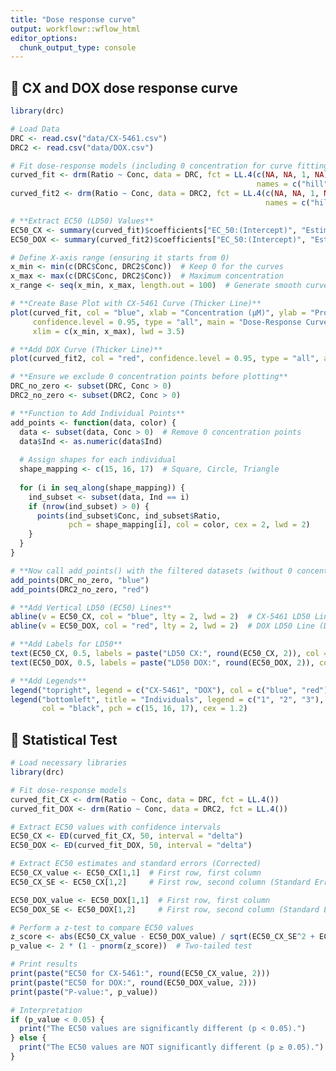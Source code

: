 ```yaml
---
title: "Dose response curve"
output: workflowr::wflow_html
editor_options:
  chunk_output_type: console
---
```


## **📌 CX and DOX dose response curve**
```r
library(drc)

# Load Data
DRC <- read.csv("data/CX-5461.csv")
DRC2 <- read.csv("data/DOX.csv")

# Fit dose-response models (including 0 concentration for curve fitting)
curved_fit <- drm(Ratio ~ Conc, data = DRC, fct = LL.4(c(NA, NA, 1, NA), 
                                                       names = c("hill", "min_value", "max_value", "EC_50")))
curved_fit2 <- drm(Ratio ~ Conc, data = DRC2, fct = LL.4(c(NA, NA, 1, NA), 
                                                         names = c("hill", "min_value", "max_value", "EC_50")))

# **Extract EC50 (LD50) Values**
EC50_CX <- summary(curved_fit)$coefficients["EC_50:(Intercept)", "Estimate"]
EC50_DOX <- summary(curved_fit2)$coefficients["EC_50:(Intercept)", "Estimate"]

# Define X-axis range (ensuring it starts from 0)
x_min <- min(c(DRC$Conc, DRC2$Conc))  # Keep 0 for the curves
x_max <- max(c(DRC$Conc, DRC2$Conc))  # Maximum concentration
x_range <- seq(x_min, x_max, length.out = 100)  # Generate smooth curve range

# **Create Base Plot with CX-5461 Curve (Thicker Line)**
plot(curved_fit, col = "blue", xlab = "Concentration (µM)", ylab = "Proportion of Viable Cells",
     confidence.level = 0.95, type = "all", main = "Dose-Response Curves with LD50",
     xlim = c(x_min, x_max), lwd = 3.5)

# **Add DOX Curve (Thicker Line)**
plot(curved_fit2, col = "red", confidence.level = 0.95, type = "all", add = TRUE, lwd = 3.5)

# **Ensure we exclude 0 concentration points before plotting**
DRC_no_zero <- subset(DRC, Conc > 0)  
DRC2_no_zero <- subset(DRC2, Conc > 0)  

# **Function to Add Individual Points**
add_points <- function(data, color) {
  data <- subset(data, Conc > 0)  # Remove 0 concentration points
  data$Ind <- as.numeric(data$Ind)
  
  # Assign shapes for each individual
  shape_mapping <- c(15, 16, 17)  # Square, Circle, Triangle
  
  for (i in seq_along(shape_mapping)) {
    ind_subset <- subset(data, Ind == i)  
    if (nrow(ind_subset) > 0) {  
      points(ind_subset$Conc, ind_subset$Ratio, 
             pch = shape_mapping[i], col = color, cex = 2, lwd = 2)
    }
  }
}

# **Now call add_points() with the filtered datasets (without 0 concentration points)**
add_points(DRC_no_zero, "blue")
add_points(DRC2_no_zero, "red")

# **Add Vertical LD50 (EC50) Lines**
abline(v = EC50_CX, col = "blue", lty = 2, lwd = 2)  # CX-5461 LD50 Line (Dashed)
abline(v = EC50_DOX, col = "red", lty = 2, lwd = 2)  # DOX LD50 Line (Dashed)

# **Add Labels for LD50**
text(EC50_CX, 0.5, labels = paste("LD50 CX:", round(EC50_CX, 2)), col = "blue", pos = 4, cex = 0.5, font = 2)
text(EC50_DOX, 0.5, labels = paste("LD50 DOX:", round(EC50_DOX, 2)), col = "red", pos = 4, cex = 0.5, font = 2)

# **Add Legends**
legend("topright", legend = c("CX-5461", "DOX"), col = c("blue", "red"), lty = 1, lwd = 3.5)
legend("bottomleft", title = "Individuals", legend = c("1", "2", "3"), 
       col = "black", pch = c(15, 16, 17), cex = 1.2)
```

## **📌 Statistical Test**
```r
# Load necessary libraries
library(drc)

# Fit dose-response models
curved_fit_CX <- drm(Ratio ~ Conc, data = DRC, fct = LL.4())
curved_fit_DOX <- drm(Ratio ~ Conc, data = DRC2, fct = LL.4())

# Extract EC50 values with confidence intervals
EC50_CX <- ED(curved_fit_CX, 50, interval = "delta")
EC50_DOX <- ED(curved_fit_DOX, 50, interval = "delta")

# Extract EC50 estimates and standard errors (Corrected)
EC50_CX_value <- EC50_CX[1,1]  # First row, first column
EC50_CX_SE <- EC50_CX[1,2]     # First row, second column (Standard Error)

EC50_DOX_value <- EC50_DOX[1,1]  # First row, first column
EC50_DOX_SE <- EC50_DOX[1,2]     # First row, second column (Standard Error)

# Perform a z-test to compare EC50 values
z_score <- abs(EC50_CX_value - EC50_DOX_value) / sqrt(EC50_CX_SE^2 + EC50_DOX_SE^2)
p_value <- 2 * (1 - pnorm(z_score))  # Two-tailed test

# Print results
print(paste("EC50 for CX-5461:", round(EC50_CX_value, 2)))
print(paste("EC50 for DOX:", round(EC50_DOX_value, 2)))
print(paste("P-value:", p_value))

# Interpretation
if (p_value < 0.05) {
  print("The EC50 values are significantly different (p < 0.05).")
} else {
  print("The EC50 values are NOT significantly different (p ≥ 0.05).")
}
```


